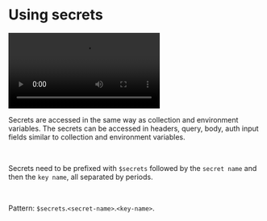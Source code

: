 
# Using secrets<PremiumBadge />

<video controls className="mt-10">
  <source
    src="/screenrecordings/vault/accessing-secrets.mp4"
    type="video/mp4"
  />
  Your browser does not support the video tag.
</video>

<br />

Secrets are accessed in the same way as collection and environment variables. The secrets can be accessed in headers, query, body, auth input fields similar to collection and environment variables.

<br />

Secrets need to be prefixed with `$secrets` followed by the `secret name` and then the `key name`, all separated by periods.

<br />

Pattern: `$secrets`.`<secret-name>`.`<key-name>`.
